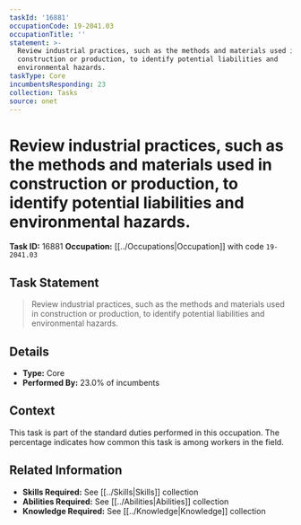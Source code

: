 ```yaml
---
taskId: '16881'
occupationCode: 19-2041.03
occupationTitle: ''
statement: >-
  Review industrial practices, such as the methods and materials used in
  construction or production, to identify potential liabilities and
  environmental hazards.
taskType: Core
incumbentsResponding: 23
collection: Tasks
source: onet
---
```

# Review industrial practices, such as the methods and materials used in construction or production, to identify potential liabilities and environmental hazards.

**Task ID:** 16881
**Occupation:** [[../Occupations|Occupation]] with code `19-2041.03`

## Task Statement

> Review industrial practices, such as the methods and materials used in construction or production, to identify potential liabilities and environmental hazards.

## Details

- **Type:** Core
- **Performed By:** 23.0% of incumbents

## Context

This task is part of the standard duties performed in this occupation. The percentage indicates how common this task is among workers in the field.

## Related Information

- **Skills Required:** See [[../Skills|Skills]] collection
- **Abilities Required:** See [[../Abilities|Abilities]] collection
- **Knowledge Required:** See [[../Knowledge|Knowledge]] collection
